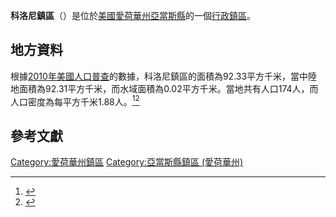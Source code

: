 {{noteTA
|G1=USState
|G2=地名
|G3=Unit
}}
{{Infobox settlement
|official_name            = 科洛尼鎮區
|native_name = Colony Township
|settlement_type          = [[行政鎮區|行政鎮區]]
|image_skyline            = 
|imagesize                = 
|image_map                = Map highlighting Colony Township, Adams County, Iowa.svg
|mapsize                  = 250px
|pushpin_map  =USA Iowa
|pushpin_label = 科洛尼鎮區
|pushpin_label_position   = top
|pushpin_map_caption      = 科洛尼鎮區在愛荷華州的位置
|subdivision_type         = [[世界政區索引|國家]]
|subdivision_type1        = [[美国州份|州份]]
|subdivision_type2        = [[愛荷華州行政区划|縣]]
|subdivision_name         = [[美国|美国]]
|subdivision_name1        = [[愛荷華州|愛荷華州]]
|subdivision_name2        = [[亞當斯縣_(愛荷華州)|亞當斯縣]]
|elevation_ft             = 1250
|elevation_m              = 381
|timezone                 = [[北美中部時區|北美中部時區]]
|area_total_km2           = 92.33
|area_land_km2            = 92.31
|area_water_km2           = 0.02
|area_total_sq_mi         = 
|area_land_sq_mi          = 
|area_water_sq_mi         = 
|population_as_of         = [[2010年美國人口普查|2010]]
|population_footnotes     = 
|population_total         = 174
|population_density_km2   = auto
|population_density_sq_mi = auto
|utc_offset               = -6
|coordinates              = {{coord|41|06|53|N|94|31|21|W|type:city_region:US-AL_source:GNS-enwiki|display=inline,title}}
| coor_pinpoint           = 
| coordinates_footnotes   = 
|timezone_DST             = CDT
|utc_offset_DST           = -5
|postal_code_type         = [[美國郵區編號|郵區編號]]
|postal_code              = 
|area_code                = {{link-en|电话区号641|Area code 641|641}}
|blank_name = [[地名信息系统|GNIS ID]]
|blank_info = 467640
}}
'''科洛尼鎮區'''（{{lang-en|Colony Township}}）是位於[[美國|美國]][[愛荷華州|愛荷華州]][[亞當斯縣_(愛荷華州)|亞當斯縣]]的一個[[行政鎮區|行政鎮區]]。

== 地方資料 ==
根據[[2010年美國人口普查|2010年美國人口普查]]的數據，科洛尼鎮區的面積為92.33平方千米，當中陸地面積為92.31平方千米，而水域面積為0.02平方千米。當地共有人口174人，而人口密度為每平方千米1.88人。<ref name="GR8">{{cite web|url=http://factfinder2.census.gov|publisher=[[美国人口调查局|美国人口调查局]]|accessdate=2011-05-14|title=American FactFinder|archive-date=2013-09-11|archive-url=https://web.archive.org/web/20130911234518/http://factfinder2.census.gov/|dead-url=no}}</ref><ref>{{cite web|url=https://www.citypopulation.de/en/usa/iowa/admin/|title=USA: Iowa (Counties and Townships) - City Population}}</ref>

== 參考文獻 ==
{{reflist}}

{{亞當斯縣 (愛荷華州)}}

{{DEFAULTSORT:Colony Township}}
[[Category:愛荷華州鎮區|Category:愛荷華州鎮區]]
[[Category:亞當斯縣鎮區_(愛荷華州)|Category:亞當斯縣鎮區 (愛荷華州)]]

{{Iowa-geo-stub}}